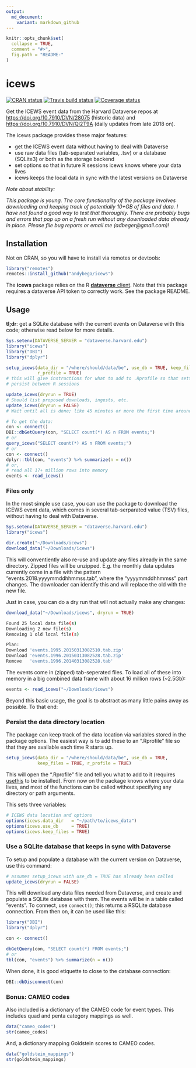 ```yaml
---
output:
  md_document:
    variant: markdown_github
---
```


<!-- README.md is generated from README.Rmd. Please edit that file -->

```r
knitr::opts_chunk$set(
  collapse = TRUE,
  comment = "#>",
  fig.path = "README-"
)
```

# icews

[![CRAN status](https://www.r-pkg.org/badges/version/icews)](https://cran.r-project.org/package=icews)
[![Travis build status](https://travis-ci.org/andybega/icews.svg?branch=master)](https://travis-ci.org/andybega/icews)
[![Coverage status](https://codecov.io/gh/andybega/icews/branch/master/graph/badge.svg)](https://codecov.io/github/andybega/icews?branch=master)

Get the ICEWS event data from the Harvard Dataverse repos at [https://doi.org/10.7910/DVN/28075](https://dataverse.harvard.edu/dataset.xhtml?persistentId=doi:10.7910/DVN/28075) (historic data) and [https://doi.org/10.7910/DVN/QI2T9A](https://dataverse.harvard.edu/dataset.xhtml?persistentId=doi:10.7910/DVN/QI2T9A) (daily updates from late 2018 on).

The icews package provides these major features:

- get the ICEWS event data without having to deal with Dataverse
- use raw data files (tab-separated variables, .tsv) or a database (SQLite3) or both as the storage backend
- set options so that in future R sessions icews knows where your data lives
- icews keeps the local data in sync with the latest versions on Dataverse

*Note about stability:*

*This package is young. The core functionality of the package involves downloading and keeping track of potentially 10+GB of files and data. I have not found a good way to test that thoroughly. There are probably bugs and errors that pop up on a fresh run without any downloaded data already in place. Please file bug reports or email me (adbeger@gmail.com)!*

## Installation

Not on CRAN, so you will have to install via remotes or devtools:

```r
library("remotes")
remotes::install_github("andybega/icews")
```

The **icews** package relies on the R [**dataverse** client](https://github.com/IQSS/dataverse-client-r). Note that this package requires a dataverse API token to correctly work. See the package README. 

## Usage

**tl;dr**: get a SQLite database with the current events on Dataverse with this code; otherwise read below for more details. 

```r
Sys.setenv(DATAVERSE_SERVER = "dataverse.harvard.edu")
library("icews")
library("DBI")
library("dplyr")

setup_icews(data_dir = "/where/should/data/be", use_db = TRUE, keep_files = TRUE,
            r_profile = TRUE)
# this will give instructions for what to add to .Rprofile so that settings
# persist between R sessions

update_icews(dryrun = TRUE)
# Should list proposed downloads, ingests, etc.
update_icews(dryrun = FALSE)
# Wait until all is done; like 45 minutes or more the first time around

# To get the data:
con <- connect()
DBI::dbGetQuery(con, "SELECT count(*) AS n FROM events;")
# or
query_icews("SELECT count(*) AS n FROM events;")
# or
con <- connect()
dplyr::tbl(con, "events") %>% summarize(n = n())
# or, 
# read all 17+ million rows into memory
events <- read_icews()
```

### Files only

In the most simple use case, you can use the package to download the ICEWS event data, which comes in several tab-serparated value (TSV) files, without having to deal with Dataverse. 

```r
Sys.setenv(DATAVERSE_SERVER = "dataverse.harvard.edu")
library("icews")

dir.create("~/Downloads/icews")
download_data("~/Downloads/icews")
```

This will conventiently also re-use and update any files already in the same directory. Zipped files will be unzipped. E.g. the monthly data updates currently come in a file with the pattern "events.2018.yyyymmddhhmmss.tab", where the "yyyymmddhhmmss" part changes. The downloader can identify this and will replace the old with the new file. 

Just in case, you can do a dry run that will not actually make any changes:

```r
download_data("~/Downloads/icews", dryrun = TRUE)
```

```bash
Found 25 local data file(s)
Downloading 2 new file(s)
Removing 1 old local file(s)

Plan:
Download 'events.1995.20150313082510.tab.zip'
Download 'events.1996.20150313082528.tab.zip'
Remove   'events.1996.20140313082528.tab'
```

The events come in (zipped) tab-seperated files. To load all of these into memory in a big combined data frame with about 16 million rows (~2.5Gb):

```r
events <- read_icews("~/Downloads/icews")
```

Beyond this basic usage, the goal is to abstract as many little pains away as possible. To that end: 

### Persist the data directory location

The package can keep track of the data location via variables stored in the package options. The easiest way is to add these to an ".Rprofile" file so that they are available each time R starts up.

```r
setup_icews(data_dir = "/where/should/data/be", use_db = TRUE, 
            keep_files = TRUE, r_profile = TRUE)
```

This will open the ".Rprofile" file and tell you what to add to it (requires [usethis](https://cran.r-project.org/package=usethis) to be installed). From now on the package knows where your data lives, and most of the functions can be called without specifying any directory or path arguments.  

This sets three variables:

```r
# ICEWS data location and options
options(icews.data_dir   = "~/path/to/icews_data")
options(icews.use_db     = TRUE)
options(icews.keep_files = TRUE)
```

### Use a SQLite database that keeps in sync with Dataverse

To setup and populate a database with the current version on Dataverse, use this command:

```r
# assumes setup_icews with use_db = TRUE has already been called
update_icews(dryrun = FALSE)
```

This will download any data files needed from Dataverse, and create and populate a SQLite database with them. The events will be in a table called "events". To connect, use `connect()`; this returns a RSQLite database connection. From then on, it can be used like this:

```r
library("DBI")
library("dplyr")

con <- connect()

dbGetQuery(con, "SELECT count(*) FROM events;")
# or
tbl(con, "events") %>% summarize(n = n())
```

When done, it is good etiquette to close to the database connection:

```r
DBI::dbDisconnect(con)
```

### Bonus: CAMEO codes

Also included is a dictionary of the CAMEO code for event types. This includes quad and penta category mappings as well. 

```r
data("cameo_codes")
str(cameo_codes)
```

And, a dictionary mapping Goldstein scores to CAMEO codes. 

```r
data("goldstein_mappings")
str(goldstein_mappings)
```

